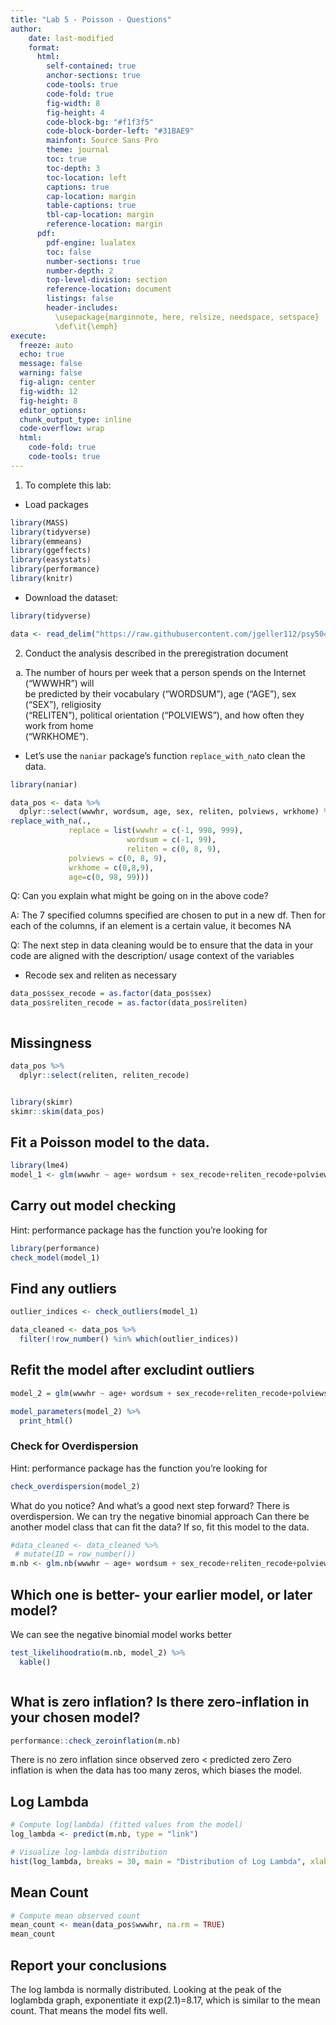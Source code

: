 ---
title: "Lab 5 - Poisson - Questions"
author:
    date: last-modified
    format:
      html:
        self-contained: true
        anchor-sections: true
        code-tools: true
        code-fold: true
        fig-width: 8
        fig-height: 4
        code-block-bg: "#f1f3f5"
        code-block-border-left: "#31BAE9"
        mainfont: Source Sans Pro
        theme: journal
        toc: true
        toc-depth: 3
        toc-location: left
        captions: true
        cap-location: margin
        table-captions: true
        tbl-cap-location: margin
        reference-location: margin
      pdf:
        pdf-engine: lualatex
        toc: false
        number-sections: true
        number-depth: 2
        top-level-division: section
        reference-location: document
        listings: false
        header-includes:
          \usepackage{marginnote, here, relsize, needspace, setspace}
          \def\it{\emph}
execute:
  freeze: auto
  echo: true
  message: false
  warning: false
  fig-align: center
  fig-width: 12
  fig-height: 8
  editor_options: 
  chunk_output_type: inline
  code-overflow: wrap
  html:
    code-fold: true
    code-tools: true
---

1.  To complete this lab:

-   Load packages

```{r}
library(MASS)
library(tidyverse)
library(emmeans)
library(ggeffects)
library(easystats)
library(performance)
library(knitr)
```

- Download the dataset:

```{r}

library(tidyverse)

data <- read_delim("https://raw.githubusercontent.com/jgeller112/psy504-advanced-stats/main/slides/Poisson/data/2010.csv")

```

2. Conduct the analysis described in the preregistration document

a.  The number of hours per week that a person spends on the Internet ("WWWHR") will\
    be predicted by their vocabulary ("WORDSUM"), age ("AGE"), sex ("SEX"), religiosity\
    ("RELITEN"), political orientation ("POLVIEWS"), and how often they work from home\
    ("WRKHOME").


- Let's use the `naniar` package's function `replace_with_na`to clean the data. 

```{r}
library(naniar)

data_pos <- data %>%
  dplyr::select(wwwhr, wordsum, age, sex, reliten, polviews, wrkhome) %>%
replace_with_na(.,
             replace = list(wwwhr = c(-1, 998, 999),
                          wordsum = c(-1, 99),
                          reliten = c(0, 8, 9), 
             polviews = c(0, 8, 9), 
             wrkhome = c(0,8,9), 
             age=c(0, 98, 99)))
```
Q: Can you explain what might be going on in the above code?

A: The 7 specified columns specified are chosen to put in a new df. Then for each of the columns, if an element is a certain value, it becomes NA



Q: The next step in data cleaning would be to ensure that the data in your code are aligned with the description/ usage context of the variables

- Recode sex and reliten as necessary

```{r}
data_pos$sex_recode = as.factor(data_pos$sex)
data_pos$reliten_recode = as.factor(data_pos$reliten)



```
## Missingness
```{r}
data_pos %>%
  dplyr::select(reliten, reliten_recode)


library(skimr)
skimr::skim(data_pos)

```


## Fit a Poisson model to the data.

```{r}
library(lme4)
model_1 <- glm(wwwhr ~ age+ wordsum + sex_recode+reliten_recode+polviews+wrkhome , data = data_pos, family = poisson(link = "log")) 

```
## Carry out model checking

Hint: performance package has the function you're looking for

```{r}
library(performance)
check_model(model_1)

```

## Find any outliers

```{r}
outlier_indices <- check_outliers(model_1)

data_cleaned <- data_pos %>%
  filter(!row_number() %in% which(outlier_indices))

```

## Refit the model after excludint outliers

```{r}
model_2 = glm(wwwhr ~ age+ wordsum + sex_recode+reliten_recode+polviews+wrkhome , data = data_cleaned, family = poisson(link = "log")) 


```

```{r}
model_parameters(model_2) %>%
  print_html()
```

### Check for Overdispersion 

Hint: performance package has the function you're looking for
```{r}
check_overdispersion(model_2)


```

What do you notice?
And what's a good next step forward?
There is overdispersion. We can try the negative binomial approach
Can there be another model class that can fit the data? If so, fit this model to the data. 

```{r}
#data_cleaned <- data_cleaned %>%
 # mutate(ID = row_number())
m.nb <- glm.nb(wwwhr ~ age+ wordsum + sex_recode+reliten_recode+polviews+wrkhome , data = data_cleaned) 

```

## Which one is better- your earlier model, or later model?
We can see the negative binomial model works better

```{r}
test_likelihoodratio(m.nb, model_2) %>%
  kable()



```


## What is zero inflation? Is there zero-inflation in your chosen model?
```{r}
performance::check_zeroinflation(m.nb)

```
There is no zero inflation since observed zero < predicted zero
Zero inflation is when the data has too many zeros, which biases the model.

::: panel-tabset
## Log Lambda

```{r}
# Compute log(lambda) (fitted values from the model)
log_lambda <- predict(m.nb, type = "link")

# Visualize log-lambda distribution
hist(log_lambda, breaks = 30, main = "Distribution of Log Lambda", xlab = "Log Lambda")


```

## Mean Count

```{r}
# Compute mean observed count
mean_count <- mean(data_pos$wwwhr, na.rm = TRUE)
mean_count


```
:::

## Report your conclusions
The log lambda is normally distributed. 
Looking at the peak of the loglambda graph, exponentiate it exp(2.1)=8.17, which is similar to the mean count. That means the model fits well.
